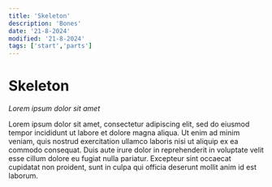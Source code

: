 ```yaml
---
title: 'Skeleton'
description: 'Bones'
date: '21-8-2024'
modified: '21-8-2024'
tags: ['start','parts']
---
```


# Skeleton
*Lorem ipsum dolor sit amet*

Lorem ipsum dolor sit amet, consectetur adipiscing elit, sed do eiusmod tempor incididunt ut labore et dolore magna aliqua.
Ut enim ad minim veniam, quis nostrud exercitation ullamco laboris nisi ut aliquip ex ea commodo consequat. Duis aute irure dolor in reprehenderit in voluptate velit esse cillum dolore eu fugiat nulla pariatur. Excepteur sint occaecat cupidatat non proident, sunt in culpa qui officia deserunt mollit anim id est laborum.

